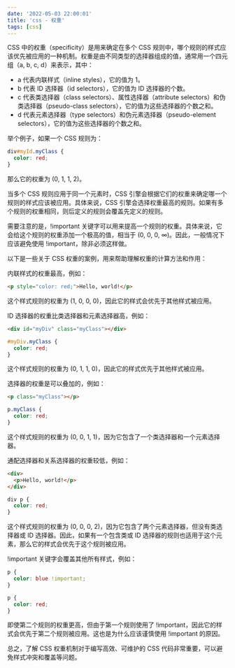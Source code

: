 ```yaml
---
date: '2022-05-03 22:00:01'
title: 'css - 权重'
tags: [css]
---
```


CSS 中的权重（specificity）是用来确定在多个 CSS 规则中，哪个规则的样式应该优先被应用的一种机制。权重是由不同类型的选择器组成的值，通常用一个四元组（a, b, c, d）来表示，其中：

- a 代表内联样式（inline styles），它的值为 1。
- b 代表 ID 选择器（id selectors），它的值为 ID 选择器的个数。
- c 代表类选择器（class selectors）、属性选择器（attribute selectors）和伪类选择器（pseudo-class selectors），它的值为这些选择器的个数之和。
- d 代表元素选择器（type selectors）和伪元素选择器（pseudo-element selectors），它的值为这些选择器的个数之和。

举个例子，如果一个 CSS 规则为：

```css
div#myId.myClass {
  color: red;
}
```

那么它的权重为 (0, 1, 1, 2)。

当多个 CSS 规则应用于同一个元素时，CSS 引擎会根据它们的权重来确定哪一个规则的样式应该被应用。具体来说，CSS 引擎会选择权重最高的规则。如果有多个规则的权重相同，则后定义的规则会覆盖先定义的规则。

需要注意的是，!important 关键字可以用来提高一个规则的权重。具体来说，它会给这个规则的权重添加一个极高的值，相当于 (0, 0, 0, ∞)。因此，一般情况下应该避免使用 !important，除非必须这样做。

以下是一些关于 CSS 权重的案例，用来帮助理解权重的计算方法和作用：

内联样式的权重最高，例如：

```html
<p style="color: red;">Hello, world!</p>
```

这个样式规则的权重为 (1, 0, 0, 0)，因此它的样式会优先于其他样式被应用。

ID 选择器的权重比类选择器和元素选择器高，例如：

```html
<div id="myDiv" class="myClass"></div>
```

```css
#myDiv.myClass {
  color: red;
}
```

这个样式规则的权重为 (0, 1, 1, 0)，因此它的样式优先于其他样式被应用。

选择器的权重是可以叠加的，例如：

```html
<p class="myClass"></p>
```

```css
p.myClass {
  color: red;
}
```

这个样式规则的权重为 (0, 0, 1, 1)，因为它包含了一个类选择器和一个元素选择器。

通配选择器和关系选择器的权重较低，例如：

```html
<div>
  <p>Hello, world!</p>
</div>
```

```css
div p {
  color: red;
}
```

这个样式规则的权重为 (0, 0, 0, 2)，因为它包含了两个元素选择器，但没有类选择器或 ID 选择器。因此，如果有一个包含类或 ID 选择器的规则也适用于这个元素，那么它的样式会优先于这个规则被应用。

!important 关键字会覆盖其他所有样式，例如：

```css
p {
  color: blue !important;
}

p {
  color: red;
}
```

即使第二个规则的权重更高，但由于第一个规则使用了 !important，因此它的样式会优先于第二个规则被应用。这也是为什么应该谨慎使用 !important 的原因。

总之，了解 CSS 权重机制对于编写高效、可维护的 CSS 代码非常重要，可以避免样式冲突和覆盖等问题。
